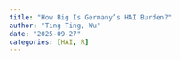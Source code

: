 ```yaml
---
title: "How Big Is Germany’s HAI Burden?"
author: "Ting-Ting, Wu"
date: "2025-09-27"
categories: [HAI, R]
---
```

